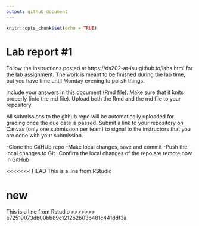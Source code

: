```yaml
---
output: github_document
---
```


<!-- README.md is generated from README.Rmd. Please edit the README.Rmd file -->


```r
knitr::opts_chunk$set(echo = TRUE)
```

# Lab report #1

Follow the instructions posted at https://ds202-at-isu.github.io/labs.html for the lab assignment. The work is meant to be finished during the lab time, but you have time until Monday evening to polish things.

Include your answers in this document (Rmd file). Make sure that it knits properly (into the md file). Upload both the Rmd and the md file to your repository.  

All submissions to the github repo will be automatically uploaded for grading once the due date is passed.
Submit a link to your repository on Canvas (only one submission per team) to signal to the instructors that you are done with your submission.

-Clone the GitHUb repo
-Make local changes, save and commit
-Push the local changes to Git
-Confirm the local changes of the repo are remote now in GitHub

<<<<<<< HEAD
This is a line from RStudio

new
=======

This is a line from Rstudio 
>>>>>>> e72519073db00bb89c1212b2b03b481c441ddf3a
